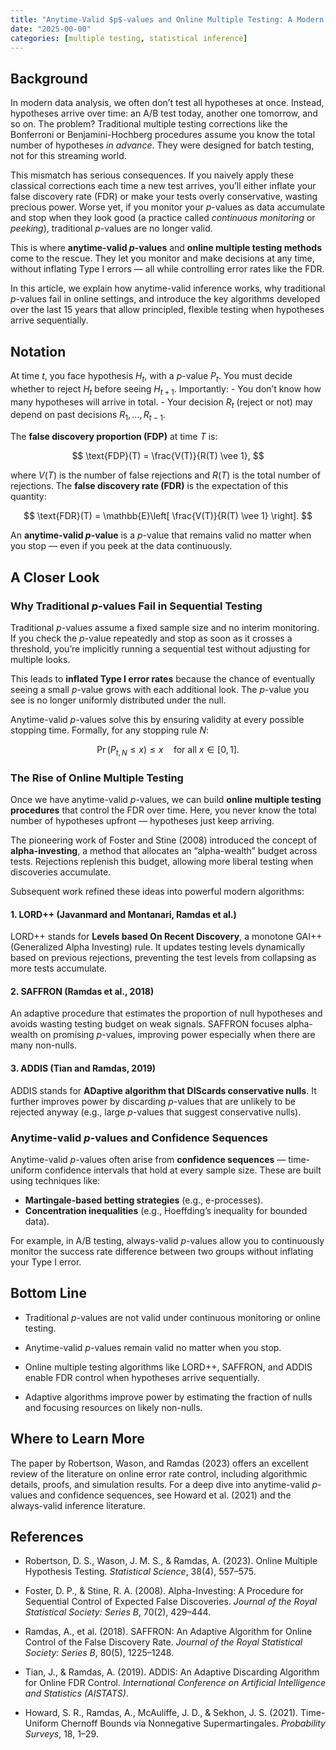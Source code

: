 ```yaml
---
title: "Anytime-Valid $p$-values and Online Multiple Testing: A Modern Guide"
date: "2025-00-00"
categories: [multiple testing, statistical inference]
---
```


## Background

In modern data analysis, we often don’t test all hypotheses at once. Instead, hypotheses arrive over time: an A/B test today, another one tomorrow, and so on. The problem? Traditional multiple testing corrections like the Bonferroni or Benjamini-Hochberg procedures assume you know the total number of hypotheses *in advance*. They were designed for batch testing, not for this streaming world.

This mismatch has serious consequences. If you naively apply these classical corrections each time a new test arrives, you'll either inflate your false discovery rate (FDR) or make your tests overly conservative, wasting precious power. Worse yet, if you monitor your $p$-values as data accumulate and stop when they look good (a practice called *continuous monitoring* or *peeking*), traditional $p$-values are no longer valid.

This is where **anytime-valid $p$-values** and **online multiple testing methods** come to the rescue. They let you monitor and make decisions at any time, without inflating Type I errors — all while controlling error rates like the FDR.

In this article, we explain how anytime-valid inference works, why traditional $p$-values fail in online settings, and introduce the key algorithms developed over the last 15 years that allow principled, flexible testing when hypotheses arrive sequentially.

## Notation

At time $t$, you face hypothesis $H_t$, with a $p$-value $P_t$. You must decide whether to reject $H_t$ before seeing $H_{t+1}$. Importantly:
- You don't know how many hypotheses will arrive in total.
- Your decision $R_t$ (reject or not) may depend on past decisions $R_1, \dots, R_{t-1}$.

The **false discovery proportion (FDP)** at time $T$ is:

$$
\text{FDP}(T) = \frac{V(T)}{R(T) \vee 1},
$$

where $V(T)$ is the number of false rejections and $R(T)$ is the total number of rejections. The **false discovery rate (FDR)** is the expectation of this quantity:

$$
\text{FDR}(T) = \mathbb{E}\left[ \frac{V(T)}{R(T) \vee 1} \right].
$$

An **anytime-valid $p$-value** is a $p$-value that remains valid no matter when you stop — even if you peek at the data continuously.

## A Closer Look

### Why Traditional $p$-values Fail in Sequential Testing

Traditional $p$-values assume a fixed sample size and no interim monitoring. If you check the $p$-value repeatedly and stop as soon as it crosses a threshold, you're implicitly running a sequential test without adjusting for multiple looks.

This leads to **inflated Type I error rates** because the chance of eventually seeing a small $p$-value grows with each additional look. The $p$-value you see is no longer uniformly distributed under the null.

Anytime-valid $p$-values solve this by ensuring validity at every possible stopping time. Formally, for any stopping rule $N$:

$$
\Pr(P_{t, N} \leq x) \leq x \quad \text{for all } x \in [0,1].
$$

### The Rise of Online Multiple Testing

Once we have anytime-valid $p$-values, we can build **online multiple testing procedures** that control the FDR over time. Here, you never know the total number of hypotheses upfront — hypotheses just keep arriving.

The pioneering work of Foster and Stine (2008) introduced the concept of **alpha-investing**, a method that allocates an "alpha-wealth" budget across tests. Rejections replenish this budget, allowing more liberal testing when discoveries accumulate.

Subsequent work refined these ideas into powerful modern algorithms:

#### 1. **LORD++** (Javanmard and Montanari, Ramdas et al.)
LORD++ stands for **Levels based On Recent Discovery**, a monotone GAI++ (Generalized Alpha Investing) rule. It updates testing levels dynamically based on previous rejections, preventing the test levels from collapsing as more tests accumulate.

#### 2. **SAFFRON** (Ramdas et al., 2018)
An adaptive procedure that estimates the proportion of null hypotheses and avoids wasting testing budget on weak signals. SAFFRON focuses alpha-wealth on promising $p$-values, improving power especially when there are many non-nulls.

#### 3. **ADDIS** (Tian and Ramdas, 2019)
ADDIS stands for **ADaptive algorithm that DIScards conservative nulls**. It further improves power by discarding $p$-values that are unlikely to be rejected anyway (e.g., large $p$-values that suggest conservative nulls).

### Anytime-valid $p$-values and Confidence Sequences

Anytime-valid $p$-values often arise from **confidence sequences** — time-uniform confidence intervals that hold at every sample size. These are built using techniques like:

- **Martingale-based betting strategies** (e.g., e-processes).
- **Concentration inequalities** (e.g., Hoeffding's inequality for bounded data).

For example, in A/B testing, always-valid $p$-values allow you to continuously monitor the success rate difference between two groups without inflating your Type I error.

## Bottom Line

- Traditional $p$-values are not valid under continuous monitoring or online testing.

- Anytime-valid $p$-values remain valid no matter when you stop.

- Online multiple testing algorithms like LORD++, SAFFRON, and ADDIS enable FDR control when hypotheses arrive sequentially.

- Adaptive algorithms improve power by estimating the fraction of nulls and focusing resources on likely non-nulls.

## Where to Learn More

The paper by Robertson, Wason, and Ramdas (2023) offers an excellent review of the literature on online error rate control, including algorithmic details, proofs, and simulation results. For a deep dive into anytime-valid $p$-values and confidence sequences, see Howard et al. (2021) and the always-valid inference literature.

## References

- Robertson, D. S., Wason, J. M. S., & Ramdas, A. (2023). Online Multiple Hypothesis Testing. *Statistical Science*, 38(4), 557–575.

- Foster, D. P., & Stine, R. A. (2008). Alpha-Investing: A Procedure for Sequential Control of Expected False Discoveries. *Journal of the Royal Statistical Society: Series B*, 70(2), 429–444.

- Ramdas, A., et al. (2018). SAFFRON: An Adaptive Algorithm for Online Control of the False Discovery Rate. *Journal of the Royal Statistical Society: Series B*, 80(5), 1225–1248.

- Tian, J., & Ramdas, A. (2019). ADDIS: An Adaptive Discarding Algorithm for Online FDR Control. *International Conference on Artificial Intelligence and Statistics (AISTATS)*.

- Howard, S. R., Ramdas, A., McAuliffe, J. D., & Sekhon, J. S. (2021). Time-Uniform Chernoff Bounds via Nonnegative Supermartingales. *Probability Surveys*, 18, 1–29.
